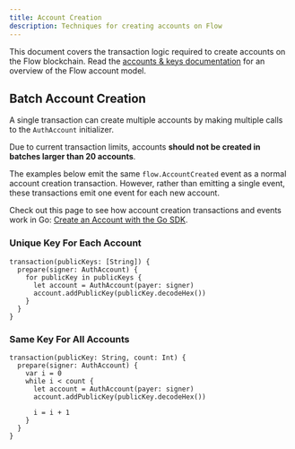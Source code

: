 ```yaml
---
title: Account Creation
description: Techniques for creating accounts on Flow
---
```


This document covers the transaction logic required to create accounts 
on the Flow blockchain. 
Read the [accounts & keys documentation](../../concepts/start-here/accounts-and-keys) 
for an overview of the Flow account model.

## Batch Account Creation 

A single transaction can create multiple accounts by making 
multiple calls to the `AuthAccount` initializer.

<Callout type="warning">

Due to current transaction limits, 
accounts **should not be created in batches larger than 20 accounts**.
</Callout>

The examples below emit the same `flow.AccountCreated` event
as a normal account creation transaction. 
However, rather than emitting a single event, 
these transactions emit one event for each new account.

Check out this page to see how account creation transactions and events work in Go: 
[Create an Account with the Go SDK](../../tooling/flow-go-sdk#create-accounts).

### Unique Key For Each Account

```cadence
transaction(publicKeys: [String]) {
  prepare(signer: AuthAccount) {
    for publicKey in publicKeys {
      let account = AuthAccount(payer: signer)
      account.addPublicKey(publicKey.decodeHex())
    }
  }
}
```

### Same Key For All Accounts

```cadence
transaction(publicKey: String, count: Int) {
  prepare(signer: AuthAccount) {
    var i = 0
    while i < count {
      let account = AuthAccount(payer: signer)
      account.addPublicKey(publicKey.decodeHex())

      i = i + 1
    }
  }
}
```
